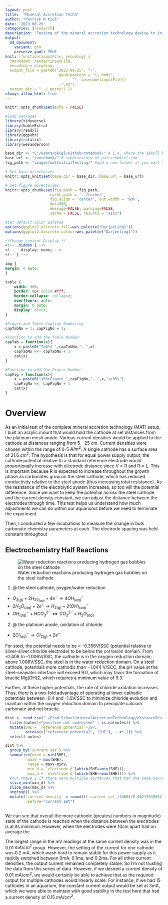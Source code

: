 ```yaml
---
layout: post
title:  "Mineral Accretion Techn"
author: "Patrick M Kiel"
date: '2023-08-25'
categories: [research]
description: "Testing of the mineral accretion technology device to inform preliminary experiment."
output:
  md_document:
    variant: gfm
    preserve_yaml: TRUE
knit: (function(inputFile, encoding) {
  rmarkdown::render(inputFile, 
  encoding = encoding, 
  output_file = paste0("2023-08-25", "-",
                        gsub(pattern = "\\.Rmd$",
                              "", basename(inputFile))
                        ,".md"), 
  output_dir = "../_posts") })
always_allow_html: true
---
```


```r
knitr::opts_chunk$set(echo = FALSE)

#load packages
library(tidyverse)
library(kableExtra)
library(readxl)
library(ggpubr)
library(rstatix)
library(wesanderson)

base_dir <- "C:/Users/pkiel/Github/notebook/" # i.e. where the jekyll blog is on the hard drive.
base_url <- "/notebook/" # subdirectory of patrickmkiel.com
fig_path <- "images/matInitialTesting/" #add a new folder if you want to group output into a single foder

# Set base directories
knitr::opts_knit$set(base.dir = base_dir, base.url = base_url)

# Set figure directories
knitr::opts_chunk$set(fig.path = fig_path,
                    cache.path = '../cache/',
                    fig.align = 'center', out.width = '90%',
                    dpi=300,
                    message=FALSE, warning=FALSE,
                    cache = FALSE, results = "asis")

#set default color paletes
options(ggplot2.discrete.fill=wes_palette("Darjeeling1"))
options(ggplot2.discrete.colour=wes_palette("Darjeeling1"))
```

<!-- ```{js} -->
<!-- window.onload = function() { -->
<!--     //query string in the password -->
<!--     const urlParams = new URLSearchParams(window.location.search); -->
<!--     const pass = urlParams.get('pass') -->
<!--     document.getElementById("password").value = pass; -->
<!-- }; -->

<!-- function verify() { -->
<!-- set the password here -->
<!--   if (document.getElementById('password').value === 'password') { -->
<!--     document.getElementById('HIDDENDIV').classList.remove("hidden");  -->
<!--     document.getElementById('credentials').classList.add("hidden"); // Hide the div containing the credentials -->
<!--   } else { -->
<!--     alert('Invalid Password! You cannot view this content.'); -->
<!--     password.setSelectionRange(0, password.value.length); -->
<!--   } -->
<!--   return false; -->
<!-- } -->
<!-- ``` -->

```css
/*Change content Display */
<!-- .hidden { -->
<!--   display: none; -->
<!-- } -->

img {
margin: 0 auto;
}

table {
    width: 90%;
    border: 0px solid #fff;
    border-collapse: collapse;
    overflow-x: auto;
    margin: 0 auto;
    display: block;
}
```

```r

#Figure and Table Caption Numbering
capTabNo = 1; capFigNo = 1;

#Function to add the Table Number
capTab = function(x){
    x = paste0("Table ",capTabNo,". ",x)
    capTabNo <<- capTabNo + 1
    cat(x)
}

#Function to add the Figure Number
capFig = function(x){
    x = paste0("<h5>Figure ",capFigNo,". ",x,"</h5>")
    capFigNo <<- capFigNo + 1
    cat(x)
}
```

<!-- The password box -->
<!-- <div id="credentials"> -->
<!--   <input type="text" id="password" onkeydown="if (event.keyCode == 13) verify()" /> -->
<!--   <br/> -->
<!--   <input id="button" type="button" value="Show Content" onclick="verify()" /> -->
<!-- </div> -->

<!-- The content we want to show after password -->
<div id="HIDDENDIV" class="hidden" markdown="1">

<!-- Place all chunks, text, etc here as you would a normal RMarkdown document -->

# Overview

As an initial test of the complete mineral accretion technology (MAT) setup, I built an acrylic mount that would hold the cathode at set distances from the platinum mesh anode. Various current densities would be applied to the cathode at distances ranging from 5 - 25 cm. Current densities were chosen within the range of 0-5 $A/m^2$. A single cathode has a surface area of 21.6 $cm^2$. The hypothesis is that for equal power supply output, the cathode potential relative to a standard reference electrode would proportionally increase with electrode distance since V $\propto$ R and R $\propto$ L. This is important because R is expected to increase throughout the growth phase as carbonates grow on the steel cathode, which has reduced conductivity relative to the steel anode (thus increasing total resistance). As the resistance of the electrolytic system increases, so too will the potential difference. Since we want to keep the potential across the steel cathode and the current density constant, we can adjust the distance between the electrodes through time. This test helps us understand how much adjustments we can do within our aquariums before we need to terminate the experiment.

<!-- Need to update this overview -->
Then, I conducted a few incubations to measure the change in bulk carbonate chemistry parameters at each. The electrode spacing was held constant throughout


## Electrochemistry Half Reactions

![Water reduction reactions producing hydrogen gas bubbles on the steel cathode](/notebook/images/matInitialTesting/figure1.jpg)

1. @ the steel cathode, oxygen/water reduction
 - $O_{2(g)} + 2H_20_{(aq)} + 4e^- \rightarrow 4OH^-_{(aq)}$ 
 - $2H_2O_{(aq)} + 2e^- \rightarrow H_{2(g)} + 2(OH)^- _{(aq)}$
 - $OH^-_{(aq)} + HCO_3^{2-} \iff CO_3^{2-} + H_2O_{(aq)}$
 
2. @ the platinum anode, oxidation of chloride
 - $2Cl^-_{(aq)} \rightarrow Cl_{2(g)} + 2e^-$
 
 
For steel, the potential needs to be < -0.356V/SSC (potential relative to silver-silver chloride electrode) to be below the corrosion domain. From -0.406 to -1.006V/SSC, the cathode is in the oxygen reduction domain; above 1.006V/SSC, the steel is in the water reduction domain. On a steel cathode, potentials more cathodic than −1.044 V/SCC, the pH value at the steel–seawater interface will exceed 9.0, which may favor the formation of brucite Mg(OH)2, which requires a minimum value of 9.3. 

Further, at these higher potentials, the rate of chloride oxidation increases. Thus, there is a two-fold advantage of operating at lower cathodic potentials between -0.4 and -1.0V/SSC to minimize chloride evolution and maintain within the oxygen reduction domain to precipiate calcium carbonate and not brucite. 


```r
dist <- read_csv("~/Grad School/mineralAccretionTechnology/distanceTest/distanceTest.csv") %>%
  filter(notes!="positive not connected" | is.na(notes)) %>%
  mutate(SHE = `reference potential`-197,
         across(c("reference potential", "SHE"), ~.x*-1)) %>%
  select(-notes)

dist %>%
  group_by(`current set`) %>%
  summarize(minV = min(SHE),
          maxV = max(SHE),
          range = maxV-minV,
          min_d = `electrode d`[which(SHE==min(SHE))],
          max_d = `electrode d`[which(SHE==max(SHE))]) %>%
  #run these 2 if there were multiple distances that had the same max/min for current density
  slice_min(min_d) %>%
  slice_max(max_d) %>%
  ungroup() %>%
  mutate(`current density` = round(((`current set`/1000)/0.0021593505), 1)/10,
         .before="current set")
  
```

We can see that overall the more cathodic (greatest numbers in magnitude) state of the cathode is reached when the distance between the electrodes is at its minimum. However, when the electrodes were 10cm apart had on average the 

The largest range in the mV readings at the same current density was in the 0.01 $mA/cm^2$ group. However, the setting of the current for one cathode was 0.2 mA, which wash hard to remain stable for this power supply as it rapidly switched between 0mA, 0.1ma, and 0.2ma. For all other current densities, the output current remained completely stable. So I'm not trusting the data from this series of data. However, if we desired a current density of 0.01 $mA/cm^2$, we would certainly be able to achieve that as the required output for multiple cathodes would linearly scale. For instance, if we had 15 cathodes in an aquarium, the constant current output would be set at 3mA, which we were able to maintain with good stability in the test here that had a current density of 0.15 $mA/cm^2$.

</div>
